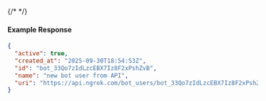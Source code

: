 {/* <!-- Code generated for API Clients. DO NOT EDIT. --> */}

#### Example Response
```json
{
  "active": true,
  "created_at": "2025-09-30T18:54:53Z",
  "id": "bot_33Qo7zIdLzcEBX7Iz8F2xPshZvB",
  "name": "new bot user from API",
  "uri": "https://api.ngrok.com/bot_users/bot_33Qo7zIdLzcEBX7Iz8F2xPshZvB"
}

```